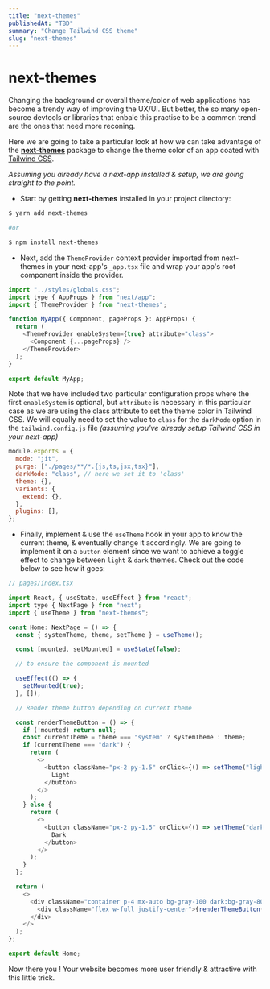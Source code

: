 ```yaml
---
title: "next-themes"
publishedAt: "TBD"
summary: "Change Tailwind CSS theme"
slug: "next-themes"
---
```


# next-themes

Changing the background or overall theme/color of web applications has become a trendy way of improving the UX/UI.
But better, the so many open-source devtools or libraries that enbale this practise to be a common trend are the ones that need more reconing.

Here we are going to take a particular look at how we can take advantage of the [**next-themes**]() package to change the theme color of an app coated with [Tailwind CSS]().

_Assuming you already have a next-app installed & setup, we are going straight to the point._

- Start by getting **next-themes** installed in your project directory:

```bash
$ yarn add next-themes

#or

$ npm install next-themes
```

- Next, add the `ThemeProvider` context provider imported from next-themes in your next-app's `_app.tsx` file and wrap your app's root component inside the provider.

```js
import "../styles/globals.css";
import type { AppProps } from "next/app";
import { ThemeProvider } from "next-themes";

function MyApp({ Component, pageProps }: AppProps) {
  return (
    <ThemeProvider enableSystem={true} attribute="class">
      <Component {...pageProps} />
    </ThemeProvider>
  );
}

export default MyApp;
```

Note that we have included two particular configuration props where the first `enableSystem` is optional,
but `attribute` is necessary in this particular case as we are using the class attribute to set the theme color in Tailwind CSS.
We will equally need to set the value to `class` for the `darkMode` option in the `tailwind.config.js` file
_(assuming you've already setup Tailwind CSS in your next-app)_

```js
module.exports = {
  mode: "jit",
  purge: ["./pages/**/*.{js,ts,jsx,tsx}"],
  darkMode: "class", // here we set it to 'class'
  theme: {},
  variants: {
    extend: {},
  },
  plugins: [],
};
```

- Finally, implement & use the `useTheme` hook in your app to know the current theme, & eventually change it accordingly.
  We are going to implement it on a `button` element since we want to achieve a toggle effect to change between `light` & `dark` themes.
  Check out the code below to see how it goes:

```js
// pages/index.tsx

import React, { useState, useEffect } from "react";
import type { NextPage } from "next";
import { useTheme } from "next-themes";

const Home: NextPage = () => {
  const { systemTheme, theme, setTheme } = useTheme();

  const [mounted, setMounted] = useState(false);

  // to ensure the component is mounted

  useEffect(() => {
    setMounted(true);
  }, []);

  // Render theme button depending on current theme

  const renderThemeButton = () => {
    if (!mounted) return null;
    const currentTheme = theme === "system" ? systemTheme : theme;
    if (currentTheme === "dark") {
      return (
        <>
          <button className="px-2 py-1.5" onClick={() => setTheme("light")}>
            Light
          </button>
        </>
      );
    } else {
      return (
        <>
          <button className="px-2 py-1.5" onClick={() => setTheme("dark")}>
            Dark
          </button>
        </>
      );
    }
  };

  return (
    <>
      <div className="container p-4 mx-auto bg-gray-100 dark:bg-gray-800">
        <div className="flex w-full justify-center">{renderThemeButton()}</div>
      </div>
    </>
  );
};

export default Home;
```

Now there you ! Your website becomes more user friendly & attractive with this little trick.
